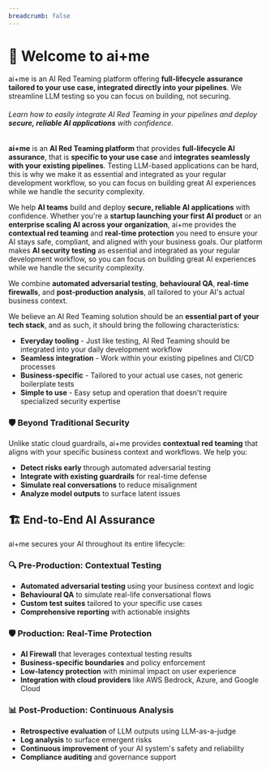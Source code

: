 ```yaml
---
breadcrumb: false
---
```


# 👋 Welcome to ai+me

ai+me is an AI Red Teaming platform offering **full-lifecycle assurance tailored to your use case, integrated directly into your pipelines**. We streamline LLM testing so you can focus on building, not securing.

###### Learn how to easily integrate AI Red Teaming in your pipelines and deploy **secure, reliable AI applications** with confidence.

**ai+me** is an **AI Red Teaming platform** that provides **full-lifecycle AI assurance**, that is **specific to your use case** and **integrates seamlessly with your existing pipelines**. Testing LLM-based applications can be hard, this is why we make it as essential and integrated as your regular development workflow, so you can focus on building great AI experiences while we handle the security complexity.

We help **AI teams** build and deploy **secure, reliable AI applications** with confidence. Whether you're a **startup launching your first AI product** or an **enterprise scaling AI across your organization**, ai+me provides the **contextual red teaming** and **real-time protection** you need to ensure your AI stays safe, compliant, and aligned with your business goals. Our platform makes **AI security testing** as essential and integrated as your regular development workflow, so you can focus on building great AI experiences while we handle the security complexity.

We combine **automated adversarial testing**, **behavioural QA**, **real-time firewalls**, and **post-production analysis**, all tailored to your AI's actual business context.

We believe an AI Red Teaming solution should be an **essential part of your tech stack**, and as such, it should bring the following characteristics:

- **Everyday tooling** - Just like testing, AI Red Teaming should be integrated into your daily development workflow
- **Seamless integration** - Work within your existing pipelines and CI/CD processes
- **Business-specific** - Tailored to your actual use cases, not generic boilerplate tests
- **Simple to use** - Easy setup and operation that doesn't require specialized security expertise

### 🛡️ **Beyond Traditional Security**

Unlike static cloud guardrails, ai+me provides **contextual red teaming** that aligns with your specific business context and workflows. We help you:

- **Detect risks early** through automated adversarial testing
- **Integrate with existing guardrails** for real-time defense
- **Simulate real conversations** to reduce misalignment
- **Analyze model outputs** to surface latent issues

## 🏗️ End-to-End AI Assurance

ai+me secures your AI throughout its entire lifecycle:

### 🔍 **Pre-Production: Contextual Testing**

- **Automated adversarial testing** using your business context and logic
- **Behavioural QA** to simulate real-life conversational flows
- **Custom test suites** tailored to your specific use cases
- **Comprehensive reporting** with actionable insights

### 🛡️ **Production: Real-Time Protection**

- **AI Firewall** that leverages contextual testing results
- **Business-specific boundaries** and policy enforcement
- **Low-latency protection** with minimal impact on user experience
- **Integration with cloud providers** like AWS Bedrock, Azure, and Google Cloud

### 📊 **Post-Production: Continuous Analysis**

- **Retrospective evaluation** of LLM outputs using LLM-as-a-judge
- **Log analysis** to surface emergent risks
- **Continuous improvement** of your AI system's safety and reliability
- **Compliance auditing** and governance support
